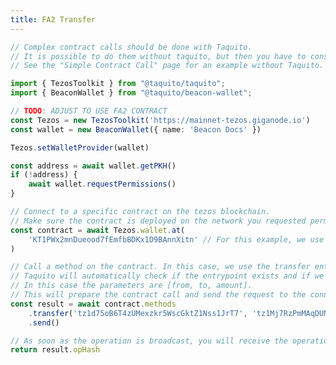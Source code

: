 ```yaml
---
title: FA2 Transfer
---
```



<RunnableCode>

<!-- embedme ../../build-examples/not-recommended.beacon.ts -->

```ts
// Complex contract calls should be done with Taquito.
// It is possible to do them without taquito, but then you have to construct the parameters yourself.
// See the "Simple Contract Call" page for an example without Taquito.
```

<!-- embedme ../../build-examples/fa2-transfer.taquito.ts -->

```ts
import { TezosToolkit } from "@taquito/taquito";
import { BeaconWallet } from "@taquito/beacon-wallet";

// TODO: ADJUST TO USE FA2 CONTRACT
const Tezos = new TezosToolkit('https://mainnet-tezos.giganode.io')
const wallet = new BeaconWallet({ name: 'Beacon Docs' })

Tezos.setWalletProvider(wallet)

const address = await wallet.getPKH()
if (!address) {
    await wallet.requestPermissions()
}

// Connect to a specific contract on the tezos blockchain.
// Make sure the contract is deployed on the network you requested permissions for.
const contract = await Tezos.wallet.at(
    'KT1PWx2mnDueood7fEmfbBDKx1D9BAnnXitn' // For this example, we use the TZBTC contract on mainnet.
)

// Call a method on the contract. In this case, we use the transfer entrypoint.
// Taquito will automatically check if the entrypoint exists and if we call it with the right parameters.
// In this case the parameters are [from, to, amount].
// This will prepare the contract call and send the request to the connected wallet.
const result = await contract.methods
    .transfer('tz1d75oB6T4zUMexzkr5WscGktZ1Nss1JrT7', 'tz1Mj7RzPmMAqDUNFBn5t5VbXmWW4cSUAdtT', 1)
    .send()

// As soon as the operation is broadcast, you will receive the operation hash
return result.opHash
```

</RunnableCode>
